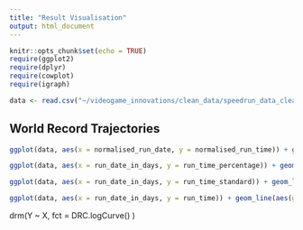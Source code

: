 ```yaml
---
title: "Result Visualisation"
output: html_document
---
```


```r
knitr::opts_chunk$set(echo = TRUE)
require(ggplot2)
require(dplyr)
require(cowplot)
require(igraph)
```


```r
data <- read.csv("~/videogame_innovations/clean_data/speedrun_data_clean.csv", row.names = 1)
```

## World Record Trajectories

```r
ggplot(data, aes(x = normalised_run_date, y = normalised_run_time)) + geom_line(aes(group = id), size = 0.02)  + theme_minimal() + xlab('Normalised run date') + ylab('Normalised run time') + theme(aspect.ratio = 1)
```


```r
ggplot(data, aes(x = run_date_in_days, y = run_time_percentage)) + geom_line(aes(group = id), size = 0.02)  + theme_minimal() + xlab('days since first record') + ylab('percentage of time first record') + theme(aspect.ratio = 1)
```


```r
ggplot(data, aes(x = run_date_in_days, y = run_time_standard)) + geom_line(aes(group = id), size = 0.02)  + theme_minimal() + xlab('days since first record') + ylab('Time reduced from first record') + theme(aspect.ratio = 1)
```


```r
ggplot(data, aes(x = run_date_in_days, y = run_time)) + geom_line(aes(group = id), size = 0.02)  + theme_minimal() + xlab('days since first record') + ylab('Raw run time') + theme(aspect.ratio = 1)
```
drm(Y ~ X, fct = DRC.logCurve() )
